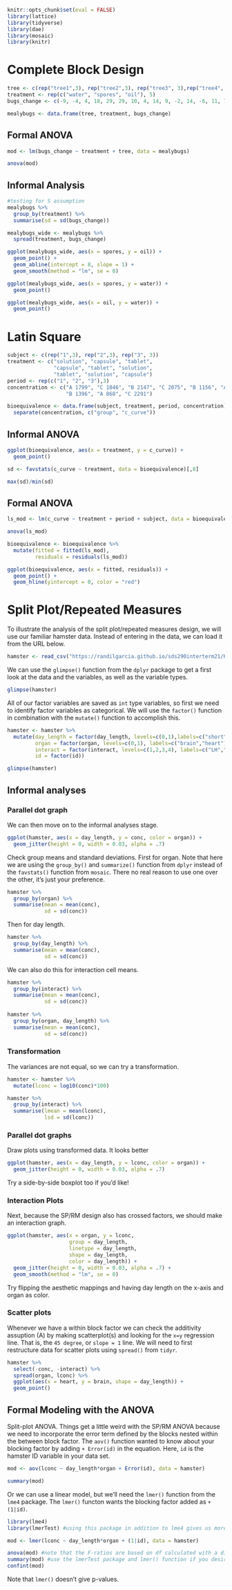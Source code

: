 ```r
knitr::opts_chunk$set(eval = FALSE)
library(lattice)
library(tidyverse)
library(dae)
library(mosaic)
library(knitr)
```

# Complete Block Design

```r
tree <- c(rep("tree1",3), rep("tree2",3), rep("tree3", 3),rep("tree4", 3), rep("tree5", 3))
treatment <- rep(c("water", "spores", "oil"), 5)
bugs_change <- c(-9, -4, 4, 18, 29, 29, 10, 4, 14, 9, -2, 14, -6, 11, 7)

mealybugs <- data.frame(tree, treatment, bugs_change)
```

## Formal ANOVA

```r
mod <- lm(bugs_change ~ treatment + tree, data = mealybugs)

anova(mod)
```

## Informal Analysis

```r
#testing for S assumption
mealybugs %>%
  group_by(treatment) %>%
  summarise(sd = sd(bugs_change))
```

```r
mealybugs_wide <- mealybugs %>%
  spread(treatment, bugs_change)

ggplot(mealybugs_wide, aes(x = spores, y = oil)) +
  geom_point() +
  geom_abline(intercept = 8, slope = 1) +
  geom_smooth(method = "lm", se = 0)
```

```r
ggplot(mealybugs_wide, aes(x = spores, y = water)) +
  geom_point()
```

```r
ggplot(mealybugs_wide, aes(x = oil, y = water)) +
  geom_point()
```

# Latin Square

```r
subject <- c(rep("1",3), rep("2",3), rep("3", 3))
treatment <- c("solution", "capsule", "tablet",
               "capsule", "tablet", "solution",
               "tablet", "solution", "capsule")
period <- rep(c("1", "2", "3"),3)
concentration <- c("A 1799", "C 1846", "B 2147", "C 2075", "B 1156", "A 1777",
                   "B 1396", "A 868", "C 2291")

bioequivalence <- data.frame(subject, treatment, period, concentration) %>%
  separate(concentration, c("group", "c_curve"))
```

## Informal ANOVA

```r
ggplot(bioequivalence, aes(x = treatment, y = c_curve)) +
  geom_point()
```

```r
sd <- favstats(c_curve ~ treatment, data = bioequivalence)[,8]

max(sd)/min(sd)
```

## Formal ANOVA

```r
ls_mod <- lm(c_curve ~ treatment + period + subject, data = bioequivalence)

anova(ls_mod)
```

```r
bioequivalence <- bioequivalence %>%
  mutate(fitted = fitted(ls_mod), 
         residuals = residuals(ls_mod))

ggplot(bioequivalence, aes(x = fitted, residuals)) +
  geom_point() +
  geom_hline(yintercept = 0, color = "red")
```

# Split Plot/Repeated Measures

To illustrate the analysis of the split plot/repeated measures design, we will use our familiar hamster data. 
Instead of entering in the data, we can load it from the URL below. 

```r
hamster <- read_csv("https://randilgarcia.github.io/sds290interterm21/KellysHamsters.csv")
```

We can use the `glimpse()` function from the `dplyr` package to get a first look at the data 
and the variables, as well as the variable types. 

```r
glimpse(hamster)
```

All of our factor variables are saved as `int` type variables, so first we need to identify factor variables as 
categorical. We will use the `factor()` function in combination with the `mutate()` function to 
accomplish this. 

```r
hamster <- hamster %>%
  mutate(day_length = factor(day_length, levels=c(0,1),labels=c("short","long")),
         organ = factor(organ, levels=c(0,1), labels=c("brain","heart")),
         interact = factor(interact, levels=c(1,2,3,4), labels=c("LH","SH","LB","SB")),
         id = factor(id)) 

glimpse(hamster)
```

## Informal analyses

### Parallel dot graph

We can then move on to the informal analyses stage. 

```r
ggplot(hamster, aes(x = day_length, y = conc, color = organ)) +
  geom_jitter(height = 0, width = 0.03, alpha = .7)
```

Check group means and standard deviations. First for organ. Note that here we are 
using the `group_by()` and `summarize()` function from `dplyr` instead of the `favstats()` 
function from `mosaic`. There no real reason to use one over the other, it's just your 
preference. 

```r
hamster %>%
  group_by(organ) %>%
  summarise(mean = mean(conc),
            sd = sd(conc))
```

Then for day length.

```r
hamster %>%
  group_by(day_length) %>%
  summarise(mean = mean(conc),
            sd = sd(conc))
```

We can also do this for interaction cell means.

```r
hamster %>%
  group_by(interact) %>%
  summarise(mean = mean(conc),
            sd = sd(conc))
  
hamster %>%
  group_by(organ, day_length) %>%
  summarise(mean = mean(conc),
            sd = sd(conc))
```

### Transformation 

The variances are not equal, so we can try a transformation. 

```r
hamster <- hamster %>%
  mutate(lconc = log10(conc)*100) 

hamster %>%
  group_by(interact) %>%
  summarise(lmean = mean(lconc),
            lsd = sd(lconc))
```

### Parallel dot graphs

Draw plots using transformed data. It looks better

```r
ggplot(hamster, aes(x = day_length, y = lconc, color = organ)) +
  geom_jitter(height = 0, width = 0.03, alpha = .7)
```

Try a side-by-side boxplot too if you'd like!

### Interaction Plots

Next, because the SP/RM design also has crossed factors, we should make an interaction graph. 

```r
ggplot(hamster, aes(x = organ, y = lconc, 
                    group = day_length, 
                    linetype = day_length, 
                    shape = day_length,
                    color = day_length)) +
  geom_jitter(height = 0, width = 0.03, alpha = .7) +
  geom_smooth(method = "lm", se = 0)
```

Try flipping the aesthetic mappings and having day length on the x-axis and organ as color. 

### Scatter plots

Whenever we have a within block factor we can check the additivity assuption (A) by making 
scatterplot(s) and looking for the `x=y` regression line. That is, the `45 degree`, or `slope = 1`
line. We will need to first restructure data for scatter plots using `spread()` from `tidyr`.

```r
hamster %>%
  select(-conc, -interact) %>%
  spread(organ, lconc) %>%
  ggplot(aes(x = heart, y = brain, shape = day_length)) +
  geom_point()
```

## Formal Modeling with the ANOVA

Split-plot ANOVA. Things get a little weird with the SP/RM ANOVA because we need to incorporate
the error term defined by the blocks nested within the between block factor. The `aov()` function 
wanted to know about your blocking factor by adding `+ Error(id)` in the equation. Here, `id` is the 
hamster ID variable in your data set. 

```r
mod <- aov(lconc ~ day_length*organ + Error(id), data = hamster)

summary(mod)
```

Or we can use a linear model, but we'll need the `lmer()` function from the `lme4` package. The `lmer()`
functon wants the blocking factor added as `+ (1|id)`.

```r
library(lme4)
library(lmerTest) #using this package in addition to lme4 gives us more information in the ANOVA table

mod <- lmer(lconc ~ day_length*organ + (1|id), data = hamster)

anova(mod) #note that the F-ratios are based on df calculated with a different method (Satterthwaite) than we've been learning in class. Please use the aov() function for the ANOVA table
summary(mod) #use the lmerTest package and lmer() function if you desire test of differences between specific conditions. Note that the df are calculated with Satterthwaite
confint(mod)
```

Note that `lmer()` doesn't give p-values.

